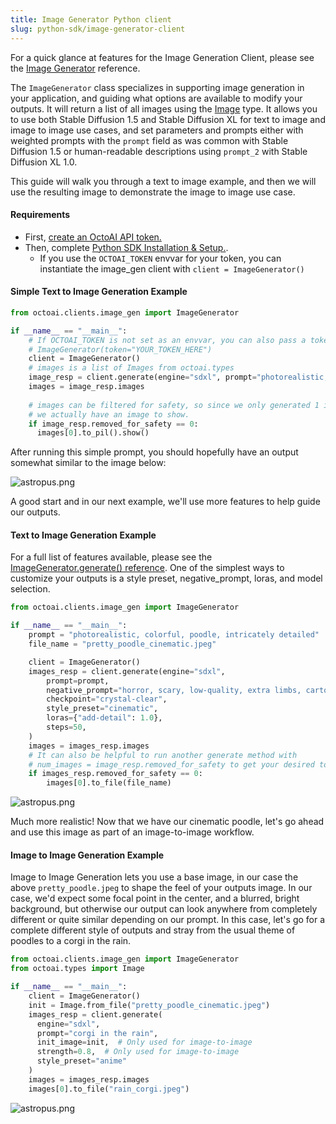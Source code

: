 ```yaml
---
title: Image Generator Python client
slug: python-sdk/image-generator-client
---
```



For a quick glance at features for the Image Generation Client, please see the [Image Generator](https://octoml.github.io/octoai-python-sdk/octoai.clients.html#module-octoai.clients.image%5Fgen) reference.

The `ImageGenerator` class specializes in supporting image generation in your application, and guiding what options are available to modify your outputs. It will return a list of all images using the [Image](https://octoml.github.io/octoai-python-sdk/octoai.html#octoai.types.Image) type. It allows you to use both Stable Diffusion 1.5 and Stable Diffusion XL for text to image and image to image use cases, and set parameters and prompts either with weighted prompts with the `prompt` field as was common with Stable Diffusion 1.5 or human-readable descriptions using `prompt_2` with Stable Diffusion XL 1.0.

This guide will walk you through a text to image example, and then we will use the resulting image to demonstrate the image to image use case.

#### Requirements

* First, [create an OctoAI API token.](../getting-started/how-to-create-an-octoai-access-token.mdx)
* Then, complete [Python SDK Installation & Setup.](installation-and-setup.mdx).  
   * If you use the `OCTOAI_TOKEN` envvar for your token, you can instantiate the image\_gen client with `client = ImageGenerator()`

#### Simple Text to Image Generation Example

```Python Python
from octoai.clients.image_gen import ImageGenerator

if __name__ == "__main__":
  	# If OCTOAI_TOKEN is not set as an envvar, you can also pass a token to the client with:
    # ImageGenerator(token="YOUR_TOKEN_HERE")
    client = ImageGenerator()
    # images is a list of Images from octoai.types
    image_resp = client.generate(engine="sdxl", prompt="photorealistic, poodle, intricately detailed")
    images = image_resp.images
    
    # images can be filtered for safety, so since we only generated 1 image by default, this verifies
    # we actually have an image to show.
    if image_resp.removed_for_safety == 0:
      images[0].to_pil().show()
```

After running this simple prompt, you should hopefully have an output somewhat similar to the image below:

![astropus.png](https://www.datocms-assets.com/45680/1703719748-pretty-colorful-poodle.jpeg?max-w=2000&auto=compress)

A good start and in our next example, we'll use more features to help guide our outputs.

#### Text to Image Generation Example

For a full list of features available, please see the [ImageGenerator.generate() reference](https://octoml.github.io/octoai-python-sdk/octoai.clients.html#octoai.clients.image%5Fgen.ImageGenerator). One of the simplest ways to customize your outputs is a style preset, negative\_prompt, loras, and model selection.

```Python Python
from octoai.clients.image_gen import ImageGenerator

if __name__ == "__main__":
    prompt = "photorealistic, colorful, poodle, intricately detailed"
    file_name = "pretty_poodle_cinematic.jpeg"

    client = ImageGenerator()
    images_resp = client.generate(engine="sdxl",
        prompt=prompt,
        negative_prompt="horror, scary, low-quality, extra limbs, cartoon",
        checkpoint="crystal-clear",
        style_preset="cinematic",
        loras={"add-detail": 1.0},
        steps=50,
    )
    images = images_resp.images
    # It can also be helpful to run another generate method with 
    # num_images = image_resp.removed_for_safety to get your desired total images
   	if images_resp.removed_for_safety == 0:
    	images[0].to_file(file_name)

```

![astropus.png](https://www.datocms-assets.com/45680/1703719814-white-photo-realistic-poodle.jpeg?max-w=2000&auto=compress)

Much more realistic! Now that we have our cinematic poodle, let's go ahead and use this image as part of an image-to-image workflow.

#### Image to Image Generation Example

Image to Image Generation lets you use a base image, in our case the above `pretty_poodle.jpeg` to shape the feel of your outputs image. In our case, we'd expect some focal point in the center, and a blurred, bright background, but otherwise our output can look anywhere from completely different or quite similar depending on our prompt. In this case, let's go for a complete different style of outputs and stray from the usual theme of poodles to a corgi in the rain.

```Python Python
from octoai.clients.image_gen import ImageGenerator
from octoai.types import Image

if __name__ == "__main__":
    client = ImageGenerator()
    init = Image.from_file("pretty_poodle_cinematic.jpeg")
    images_resp = client.generate(
      engine="sdxl",
      prompt="corgi in the rain",
      init_image=init,  # Only used for image-to-image
      strength=0.8,  # Only used for image-to-image
      style_preset="anime"
    )
    images = images_resp.images
    images[0].to_file("rain_corgi.jpeg")
```

![astropus.png](https://www.datocms-assets.com/45680/1703719904-ai-generated-rain_corgi.jpeg?max-w=2000&auto=compress)
